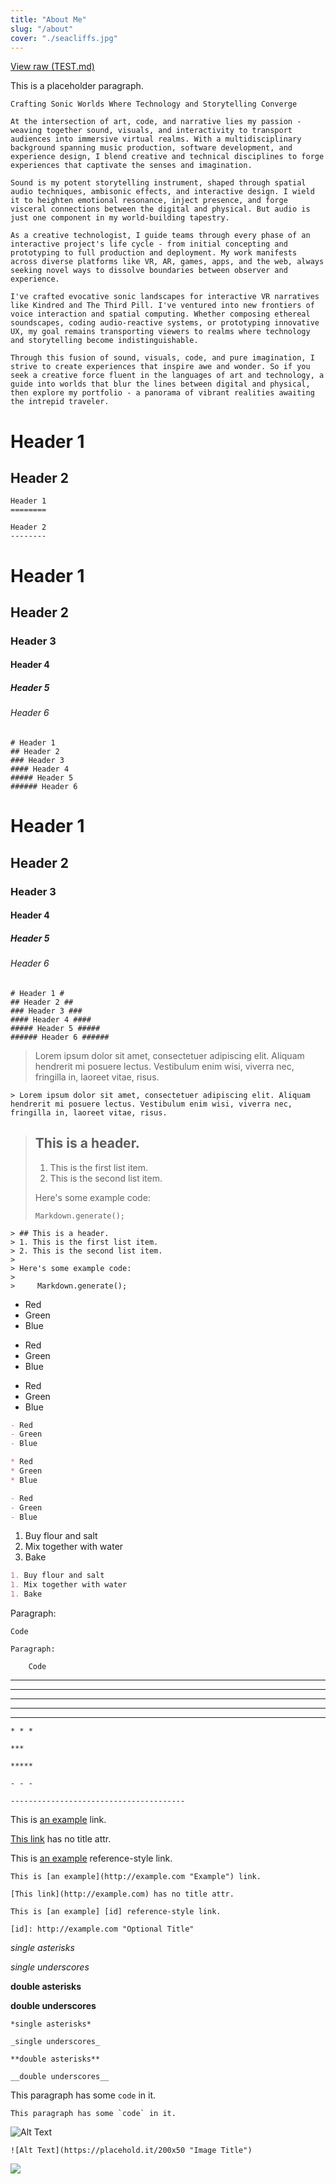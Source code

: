 ```yaml
---
title: "About Me"
slug: "/about"
cover: "./seacliffs.jpg"
---
```


[View raw (TEST.md)](https://raw.github.com/adamschwartz/github-markdown-kitchen-sink/master/README.md)

This is a placeholder paragraph.

    Crafting Sonic Worlds Where Technology and Storytelling Converge

    At the intersection of art, code, and narrative lies my passion - weaving together sound, visuals, and interactivity to transport audiences into immersive virtual realms. With a multidisciplinary background spanning music production, software development, and experience design, I blend creative and technical disciplines to forge experiences that captivate the senses and imagination.

    Sound is my potent storytelling instrument, shaped through spatial audio techniques, ambisonic effects, and interactive design. I wield it to heighten emotional resonance, inject presence, and forge visceral connections between the digital and physical. But audio is just one component in my world-building tapestry.

    As a creative technologist, I guide teams through every phase of an interactive project's life cycle - from initial concepting and prototyping to full production and deployment. My work manifests across diverse platforms like VR, AR, games, apps, and the web, always seeking novel ways to dissolve boundaries between observer and experience.

    I've crafted evocative sonic landscapes for interactive VR narratives like Kindred and The Third Pill. I've ventured into new frontiers of voice interaction and spatial computing. Whether composing ethereal soundscapes, coding audio-reactive systems, or prototyping innovative UX, my goal remains transporting viewers to realms where technology and storytelling become indistinguishable. 

    Through this fusion of sound, visuals, code, and pure imagination, I strive to create experiences that inspire awe and wonder. So if you seek a creative force fluent in the languages of art and technology, a guide into worlds that blur the lines between digital and physical, then explore my portfolio - a panorama of vibrant realities awaiting the intrepid traveler.

# Header 1

## Header 2

    Header 1
    ========

    Header 2
    --------

# Header 1

## Header 2

### Header 3

#### Header 4

##### Header 5

###### Header 6

    # Header 1
    ## Header 2
    ### Header 3
    #### Header 4
    ##### Header 5
    ###### Header 6

# Header 1

## Header 2

### Header 3

#### Header 4

##### Header 5

###### Header 6

    # Header 1 #
    ## Header 2 ##
    ### Header 3 ###
    #### Header 4 ####
    ##### Header 5 #####
    ###### Header 6 ######

> Lorem ipsum dolor sit amet, consectetuer adipiscing elit. Aliquam hendrerit mi posuere lectus. Vestibulum enim wisi, viverra nec, fringilla in, laoreet vitae, risus.

    > Lorem ipsum dolor sit amet, consectetuer adipiscing elit. Aliquam hendrerit mi posuere lectus. Vestibulum enim wisi, viverra nec, fringilla in, laoreet vitae, risus.

> ## This is a header.
>
> 1. This is the first list item.
> 2. This is the second list item.
>
> Here's some example code:
>
>     Markdown.generate();

    > ## This is a header.
    > 1. This is the first list item.
    > 2. This is the second list item.
    >
    > Here's some example code:
    >
    >     Markdown.generate();

- Red
- Green
- Blue

* Red
* Green
* Blue

- Red
- Green
- Blue

```markdown
- Red
- Green
- Blue

* Red
* Green
* Blue

- Red
- Green
- Blue
```

1. Buy flour and salt
1. Mix together with water
1. Bake

```markdown
1. Buy flour and salt
1. Mix together with water
1. Bake
```

Paragraph:

    Code

    Paragraph:

        Code

---

---

---

---

---

    * * *

    ***

    *****

    - - -

    ---------------------------------------

This is [an example](http://example.com "Example") link.

[This link](http://example.com) has no title attr.

This is [an example][id] reference-style link.

[id]: http://example.com "Optional Title"

    This is [an example](http://example.com "Example") link.

    [This link](http://example.com) has no title attr.

    This is [an example] [id] reference-style link.

    [id]: http://example.com "Optional Title"

_single asterisks_

_single underscores_

**double asterisks**

**double underscores**

    *single asterisks*

    _single underscores_

    **double asterisks**

    __double underscores__

This paragraph has some `code` in it.

    This paragraph has some `code` in it.

![Alt Text](https://placehold.it/200x50 "Image Title")

    ![Alt Text](https://placehold.it/200x50 "Image Title")

![](./overview.jpg)